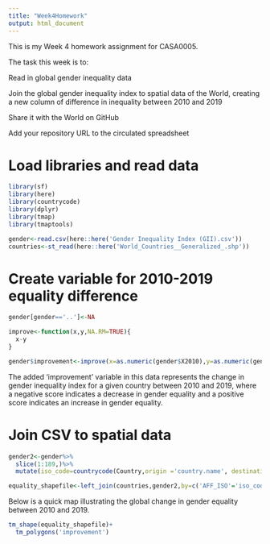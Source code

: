 ```yaml
---
title: "Week4Homework"
output: html_document
---
```


This is my Week 4 homework assignment for CASA0005.

The task this week is to:

Read in global gender inequality data

Join the global gender inequality index to spatial data of the World, creating a new column of difference in inequality between 2010 and 2019

Share it with the World on GitHub

Add your repository URL to the circulated spreadsheet

# Load libraries and read data
```r
library(sf)
library(here)
library(countrycode)
library(dplyr)
library(tmap)
library(tmaptools)

gender<-read.csv(here::here('Gender Inequality Index (GII).csv'))
countries<-st_read(here::here('World_Countries__Generalized_.shp'))
```

# Create variable for 2010-2019 equality difference
```r
gender[gender=='..']<-NA

improve<-function(x,y,NA.RM=TRUE){
  x-y
}

gender$improvement<-improve(x=as.numeric(gender$X2010),y=as.numeric(gender$X2019))
```

The added 'improvement' variable in this data represents the change in gender inequality index for a given country between 2010 and 2019, where a negative score indicates a decrease in gender equality and a positive score indicates an increase in gender equality.

# Join CSV to spatial data
```r
gender2<-gender%>%
  slice(1:189,)%>%
  mutate(iso_code=countrycode(Country,origin ='country.name', destination = 'iso2c' ))

equality_shapefile<-left_join(countries,gender2,by=c('AFF_ISO'='iso_code'))
```

Below is a quick map illustrating the global change in gender equality between 2010 and 2019.

```r
tm_shape(equality_shapefile)+
  tm_polygons('improvement')
```












